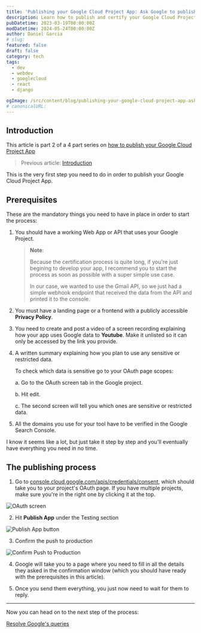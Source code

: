 ```yaml
---
title: 'Publishing your Google Cloud Project App: Ask Google to publish your app'
description: Learn how to publish and certify your Google Cloud Project App.
pubDatetime: 2023-03-19T00:00:00Z
modDatetime: 2024-05-24T00:00:00Z
author: Daniel Garcia
# slug:
featured: false
draft: false
category: tech
tags:
  - dev
  - webdev
  - googlecloud
  - react
  - django

ogImage: /src/content/blog/publishing-your-google-cloud-project-app-ask-for-your-google-app-to-be-published/cover.png
# canonicalURL:
---
```



## Introduction

This article is part 2 of a 4 part series on [how to publish your Google Cloud Project App](/blog/publishing-your-google-cloud-project-app/)

> Previous article: [Introduction](/blog/publishing-your-google-cloud-project-app/)

This is the very first step you need to do in order to publish your Google Cloud Project App.

<WebsiteDesignCTA client:visible />

## Prerequisites

These are the mandatory things you need to have in place in order to start the process:

1. You should have a working Web App or API that uses your Google Project.

   > **Note**:
   >
   > Because the certification process is quite long, if you're just begining to develop your app, I recommend you to start the process as soon as possible with a super simple use case.
   >
   > In our case, we wanted to use the Gmail API, so we just had a simple webhook endpoint that received the data from the API and printed it to the console.

2. You must have a landing page or a frontend with a publicly accessible **Privacy Policy**.

3. You need to create and post a video of a screen recording explaining how your app uses Google data to **Youtube**. Make it unlisted so it can only be accessed by the link you provide.

4. A written summary explaining how you plan to use any sensitive or restricted data.

   To check which data is sensitive go to your OAuth page scopes:

   a. Go to the OAuth screen tab in the Google project.

   b. Hit edit.

   c. The second screen will tell you which ones are sensitive or restricted data.

5. All the domains you use for your tool have to be verified in the Google Search Console.

I know it seems like a lot, but just take it step by step and you'll eventually have everything you need in no time.

## The publishing process

1. Go to [console.cloud.google.com/apis/credentials/consent](https://console.cloud.google.com/apis/credentials/consent), which should take you to your project's OAuth page. If you have multiple projects, make sure you're in the right one by clicking it at the top.

![OAuth screen](./oauth-screen.png)

2. Hit **Publish App** under the Testing section

![Publish App button](./publish-app-button.png)

3. Confirm the push to production

![Confirm Push to Production](./confirm.png)

4. Google will take you to a page where you need to fill in all the details they asked in the confirmation window (which you should have ready with the prerequisites in this article).

5. Once you send them everything, you just now need to wait for them to reply.

---

Now you can head on to the next step of the process:

[Resolve Google's queries](/blog/publishing-your-google-cloud-project-app-resolve-google-queries/)
